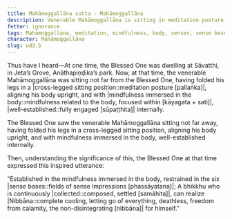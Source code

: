 ```yaml
---
title: Mahāmoggallāna sutta - Mahāmoggallāna
description: Venerable Mahāmoggallāna is sitting in meditation posture, aligning his body upright, and having set up mindfulness immersed in the body. The Blessed One sees this and expresses an inspired utterance.
fetter: ignorance
tags: Mahāmoggallāna, meditation, mindfulness, body, senses, sense bases, Nibbāna, ud, ud3
character: Mahāmoggallāna
slug: ud3.5
---
```


Thus have I heard—At one time, the Blessed One was dwelling at Sāvatthi, in Jeta’s Grove, Anāthapiṇḍika’s park. Now, at that time, the venerable Mahāmoggallāna was sitting not far from the Blessed One, having folded his legs in a |cross-legged sitting position::meditation posture [pallaṅka]|, aligning his body upright, and with |mindfulness immersed in the body::mindfulness related to the body, focused within [kāyagata + sati]|, |well-established::fully engaged [sūpaṭṭhita]| internally.

The Blessed One saw the venerable Mahāmoggallāna sitting not far away, having folded his legs in a cross-legged sitting position, aligning his body upright, and with mindfulness immersed in the body, well-established internally.

Then, understanding the significance of this, the Blessed One at that time expressed this inspired utterance:

“Established in the mindfulness immersed in the body,
restrained in the six |sense bases::fields of sense impressions [phassāyatana]|;
A bhikkhu who is continuously |collected::composed, settled [samāhita]|,
can realize |Nibbāna::complete cooling, letting go of everything, deathless, freedom from calamity, the non-disintegrating [nibbāna]| for himself.”